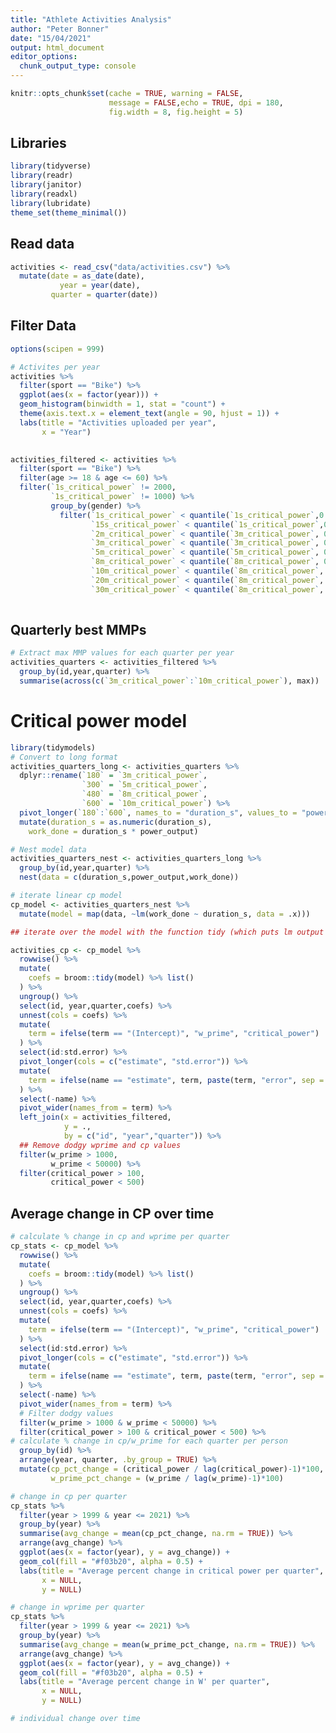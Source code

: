 ```yaml
---
title: "Athlete Activities Analysis"
author: "Peter Bonner"
date: "15/04/2021"
output: html_document
editor_options: 
  chunk_output_type: console
---
```


```r
knitr::opts_chunk$set(cache = TRUE, warning = FALSE,
                      message = FALSE,echo = TRUE, dpi = 180,
                      fig.width = 8, fig.height = 5)


```

## Libraries
```r
library(tidyverse)
library(readr)
library(janitor)
library(readxl)
library(lubridate)
theme_set(theme_minimal())

```

## Read data
```r
activities <- read_csv("data/activities.csv") %>%
  mutate(date = as_date(date),
           year = year(date),
         quarter = quarter(date))


```

## Filter Data

```r
options(scipen = 999)

# Activites per year
activities %>%
  filter(sport == "Bike") %>%
  ggplot(aes(x = factor(year))) +
  geom_histogram(binwidth = 1, stat = "count") +
  theme(axis.text.x = element_text(angle = 90, hjust = 1)) +
  labs(title = "Activities uploaded per year",
       x = "Year") 
  
```


```r
activities_filtered <- activities %>%
  filter(sport == "Bike") %>%
  filter(age >= 18 & age <= 60) %>%
  filter(`1s_critical_power` != 2000,
         `1s_critical_power` != 1000) %>%
         group_by(gender) %>%
           filter(`1s_critical_power` < quantile(`1s_critical_power`,0.99, na.rm = TRUE),
                  `15s_critical_power` < quantile(`1s_critical_power`,0.99, na.rm = TRUE),
                  `2m_critical_power` < quantile(`3m_critical_power`, 0.99, na.rm = TRUE),
                  `3m_critical_power` < quantile(`3m_critical_power`, 0.99, na.rm = TRUE),
                  `5m_critical_power` < quantile(`5m_critical_power`, 0.99, na.rm = TRUE),
                  `8m_critical_power` < quantile(`8m_critical_power`, 0.99, na.rm = TRUE),
                  `10m_critical_power` < quantile(`8m_critical_power`, 0.99, na.rm = TRUE),
                  `20m_critical_power` < quantile(`8m_critical_power`, 0.99, na.rm = TRUE),
                  `30m_critical_power` < quantile(`8m_critical_power`, 0.99, na.rm = TRUE))
         
```

## Quarterly best MMPs

```r
# Extract max MMP values for each quarter per year 
activities_quarters <- activities_filtered %>%
  group_by(id,year,quarter) %>%
  summarise(across(c(`3m_critical_power`:`10m_critical_power`), max))
```


# Critical power model

```r
library(tidymodels)
# Convert to long format
activities_quarters_long <- activities_quarters %>%
  dplyr::rename(`180` = `3m_critical_power`,
                `300` = `5m_critical_power`,
                `480` = `8m_critical_power`,
                `600` = `10m_critical_power`) %>%
  pivot_longer(`180`:`600`, names_to = "duration_s", values_to = "power_output") %>%
  mutate(duration_s = as.numeric(duration_s),
    work_done = duration_s * power_output)

# Nest model data
activities_quarters_nest <- activities_quarters_long %>%
  group_by(id,year,quarter) %>%
  nest(data = c(duration_s,power_output,work_done))

# iterate linear cp model
cp_model <- activities_quarters_nest %>%
  mutate(model = map(data, ~lm(work_done ~ duration_s, data = .x)))

## iterate over the model with the function tidy (which puts lm output into tidy format) & unnest coeffs to extract cp & wprime into separate columns

activities_cp <- cp_model %>%
  rowwise() %>% 
  mutate(
    coefs = broom::tidy(model) %>% list()
  ) %>% 
  ungroup() %>% 
  select(id, year,quarter,coefs) %>% 
  unnest(cols = coefs) %>% 
  mutate(
    term = ifelse(term == "(Intercept)", "w_prime", "critical_power")
  ) %>% 
  select(id:std.error) %>% 
  pivot_longer(cols = c("estimate", "std.error")) %>% 
  mutate(
    term = ifelse(name == "estimate", term, paste(term, "error", sep = "_"))
  ) %>% 
  select(-name) %>% 
  pivot_wider(names_from = term) %>% 
  left_join(x = activities_filtered, 
            y = .,
            by = c("id", "year","quarter")) %>% 
  ## Remove dodgy wprime and cp values
  filter(w_prime > 1000,
         w_prime < 50000) %>%
  filter(critical_power > 100,
         critical_power < 500)

```

## Average change in CP over time

```r
# calculate % change in cp and wprime per quarter
cp_stats <- cp_model %>%
  rowwise() %>% 
  mutate(
    coefs = broom::tidy(model) %>% list()
  ) %>% 
  ungroup() %>% 
  select(id, year,quarter,coefs) %>% 
  unnest(cols = coefs) %>% 
  mutate(
    term = ifelse(term == "(Intercept)", "w_prime", "critical_power")
  ) %>% 
  select(id:std.error) %>% 
  pivot_longer(cols = c("estimate", "std.error")) %>% 
  mutate(
    term = ifelse(name == "estimate", term, paste(term, "error", sep = "_"))
  ) %>% 
  select(-name) %>% 
  pivot_wider(names_from = term) %>%
  # Filter dodgy values
  filter(w_prime > 1000 & w_prime < 50000) %>%
  filter(critical_power > 100 & critical_power < 500) %>%
# calculate % change in cp/w_prime for each quarter per person
  group_by(id) %>%
  arrange(year, quarter, .by_group = TRUE) %>%
  mutate(cp_pct_change = (critical_power / lag(critical_power)-1)*100,
         w_prime_pct_change = (w_prime / lag(w_prime)-1)*100)

# change in cp per quarter
cp_stats %>%
  filter(year > 1999 & year <= 2021) %>%
  group_by(year) %>%
  summarise(avg_change = mean(cp_pct_change, na.rm = TRUE)) %>%
  arrange(avg_change) %>%
  ggplot(aes(x = factor(year), y = avg_change)) +
  geom_col(fill = "#f03b20", alpha = 0.5) +
  labs(title = "Average percent change in critical power per quarter",
       x = NULL,
       y = NULL)

# change in wprime per quarter
cp_stats %>%
  filter(year > 1999 & year <= 2021) %>%
  group_by(year) %>%
  summarise(avg_change = mean(w_prime_pct_change, na.rm = TRUE)) %>%
  arrange(avg_change) %>%
  ggplot(aes(x = factor(year), y = avg_change)) +
  geom_col(fill = "#f03b20", alpha = 0.5) +
  labs(title = "Average percent change in W' per quarter",
       x = NULL,
       y = NULL)

# individual change over time

```

